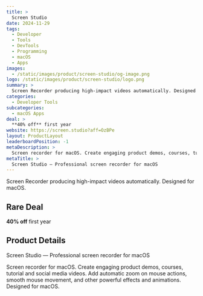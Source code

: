 ```yaml
---
title: >
  Screen Studio
date: 2024-11-29
tags:
  - Developer
  - Tools
  - DevTools
  - Programming
  - macOS
  - Apps
images:
  - /static/images/product/screen-studio/og-image.png
logo: /static/images/product/screen-studio/logo.png
summary: >
  Screen Recorder producing high-impact videos automatically. Designed for macOS.
categories:
  - Developer Tools
subcategories:
  - macOS Apps
deal: >
  **40% off** first year
website: https://screen.studio?aff=OzBPe
layout: ProductLayout
leaderboardPosition: -1
metaDescription: >
  Screen recorder for macOS. Create engaging product demos, courses, tutorial and social media videos. Add automatic zoom on mouse actions, smooth mouse movement, and other powerful effects and animations. Designed for macOS.
metaTitle: >
  Screen Studio — Professional screen recorder for macOS
---
```

Screen Recorder producing high-impact videos automatically. Designed for macOS.

## Rare Deal

**40% off** first year

## Product Details

Screen Studio — Professional screen recorder for macOS

Screen recorder for macOS. Create engaging product demos, courses, tutorial and social media videos. Add automatic zoom on mouse actions, smooth mouse movement, and other powerful effects and animations. Designed for macOS.
